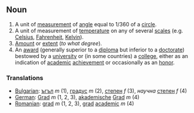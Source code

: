 ==Noun==

# A unit of [[measurement]] of [[angle]] equal to 1/360 of a [[circle]].
# A unit of measurement of [[temperature]] on any of several [[scales]] (e.g. [[Celsius]], [[Fahrenheit]], [[Kelvin]]).
# [[Amount]] or [[extent]] (''to what degree'').
# An [[award]] (generally superior to a [[diploma]] but inferior to a [[doctorate]]) bestowed by a [[university]] or (in some countries) a [[college]], either as an indication of [[academic]] [[achievement]] or occasionally as an [[honor]].

===Translations===

*[[Bulgarian]]: [[ъгъл]] ''m'' (1), [[градус]] ''m'' (2), [[степен]] ''f'' (3), ''научна'' [[степен]] ''f'' (4)
*[[German]]: [[Grad]] ''m'' (1, 2, 3), [[akademische]] [[Grad]] ''m'' (4)
*[[Romanian]]: [[grad]] ''m'' (1, 2, 3), [[grad]] [[academic]] ''m'' (4)